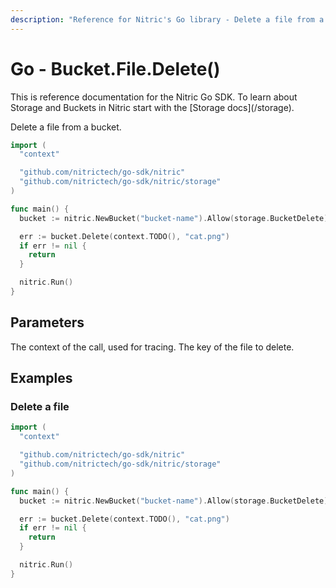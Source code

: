 ```yaml
---
description: "Reference for Nitric's Go library - Delete a file from a bucket."
---
```


# Go - Bucket.File.Delete()

<Note>
  This is reference documentation for the Nitric Go SDK. To learn about Storage
  and Buckets in Nitric start with the [Storage docs](/storage).
</Note>

Delete a file from a bucket.

```go
import (
  "context"

  "github.com/nitrictech/go-sdk/nitric"
  "github.com/nitrictech/go-sdk/nitric/storage"
)

func main() {
  bucket := nitric.NewBucket("bucket-name").Allow(storage.BucketDelete)

  err := bucket.Delete(context.TODO(), "cat.png")
  if err != nil {
    return
  }

  nitric.Run()
}
```

## Parameters

<Properties>
  <Property name="ctx" required type="context">
    The context of the call, used for tracing.
  </Property>
  <Property name="key" required type="string">
    The key of the file to delete.
  </Property>
</Properties>

## Examples

### Delete a file

```go
import (
  "context"

  "github.com/nitrictech/go-sdk/nitric"
  "github.com/nitrictech/go-sdk/nitric/storage"
)

func main() {
  bucket := nitric.NewBucket("bucket-name").Allow(storage.BucketDelete)

  err := bucket.Delete(context.TODO(), "cat.png")
  if err != nil {
    return
  }

  nitric.Run()
}
```
